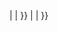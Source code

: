 <includeonly>{{Padright: {{#iferror: {{#expr:0+{{{2}}}}} | {{{1}}} | }} | {{{2|}}} | {{{1}}} }}</includeonly><noinclude>
{{Documentation}}
</noinclude>